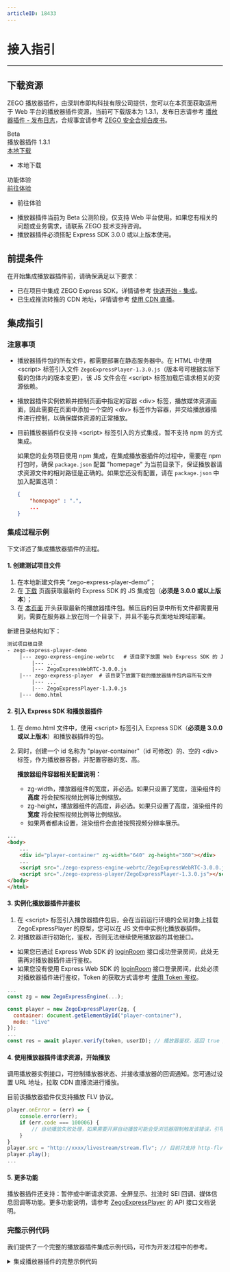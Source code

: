 ```yaml
---
articleID: 18433
---
```

# 接入指引

- - -

## 下载资源

ZEGO 播放器插件，由深圳市即构科技有限公司提供，您可以在本页面获取适用于 Web 平台的播放器插件资源，当前可下载版本为 1.3.1，发布日志请参考 [播放器插件 - 发布日志](!webplayer_changeLog)，合规事宜请参考 [ZEGO 安全合规白皮书](#16142)。

<div class="download-area">
  <div class="sdk-download-item-wrapper">
    <div class="sdk-fun">Beta</div>
    <div class="download-title">播放器插件 1.3.1</div>
    <div class="download-selector">
      <div class="download-select-wrapper" style="padding-right: 0;">
        <a class="download-target-btn" href="javascript:void(0);">本地下载</a>
        <ul class="download-dropdown-list">
          <li data-href="https://storage.zego.im/webplatform/ZegoExpressPlayer.zip"
            class="dropdown-option">
            本地下载
          </li>
        </ul> 
      </div>  
    </div>    
  </div>   
  <div class="sdk-download-item-wrapper">
    <div class="download-title">功能体验</div>
    <div class="download-selector">
      <div class="download-select-wrapper" style="padding-right: 0;">
        <a class="download-target-btn" href="javascript:void(0);">前往体验</a>
        <ul class="download-dropdown-list">
          <li data-href="https://zegoim.github.io/express-demo-web/src/Examples/AdvancedStreaming/StreamByCDN/index.html"
            class="dropdown-option">
            前往体验
          </li>
        </ul>
      </div>
    </div>
  </div>
</div>

<div class="mk-warning">

- 播放器插件当前为 Beta 公测阶段，仅支持 Web 平台使用。如果您有相关的问题或业务需求，请联系 ZEGO 技术支持咨询。
- 播放器插件必须搭配 Express SDK 3.0.0 或以上版本使用。 
</div>


## 前提条件

在开始集成播放器插件前，请确保满足以下要求：

- 已在项目中集成 ZEGO Express SDK，详情请参考 [快速开始 - 集成](#199)。
- 已生成推流转推的 CDN 地址，详情请参考 [使用 CDN 直播](#1218)。

## 集成指引

### 注意事项

- 播放器插件包的所有文件，都需要部署在静态服务器中。在 HTML 中使用 \<script> 标签引入文件 `ZegoExpressPlayer-1.3.0.js`（版本号可根据实际下载的包体内的版本变更），该 JS 文件会在 \<script> 标签加载后请求相关的资源依赖。

- 播放器插件实例依赖并控制页面中指定的容器 \<div> 标签，播放媒体资源画面，因此需要在页面中添加一个空的 \<div> 标签作为容器，并交给播放器插件进行控制，以确保媒体资源的正常播放。

- 目前播放器插件仅支持 \<script> 标签引入的方式集成，暂不支持 npm 的方式集成。

    如果您的业务项目使用 npm 集成，在集成播放器插件的过程中，需要在 npm 打包时，确保 `package.json` 配置 "homepage" 为当前目录下，保证播放器请求资源文件的相对路径是正确的。如果您还没有配置，请在 `package.json` 中加入配置选项：

    ```json
    {
        "homepage" : ".",
        ...
    }
    ```

### 集成过程示例

下文详述了集成播放器插件的流程。

#### 1. 创建测试项目文件

1. 在本地新建文件夹 “zego-express-player-demo”；
2. 在 [下载](#3209) 页面获取最新的 Express SDK 的 JS 集成包（**必须是 3.0.0 或以上版本**）；
3. 在 [本页面](!webplayer_guide#1) 开头获取最新的播放器插件包。解压后的目录中所有文件都需要用到，需要在服务器上放在同一个目录下，并且不能与页面地址跨域部署。

新建目录结构如下：

```txt
测试项目根目录
- zego-express-player-demo
    |--- zego-express-engine-webrtc   # 该目录下放置 Web Express SDK 的 JS 集成包（SDK 版本 >= 3.0.0）
        |--- ...
        |--- ZegoExpressWebRTC-3.0.0.js
    |--- zego-express-player  # 该目录下放置下载的播放器插件包内容所有文件
        |--- ...
        |--- ZegoExpressPlayer-1.3.0.js
    |--- demo.html
```

#### 2. 引入 Express SDK 和播放器插件

1. 在 demo.html 文件中，使用 \<script> 标签引入 Express SDK（**必须是 3.0.0 或以上版本**）和播放器插件的包。
2. 同时，创建一个 id 名称为 "player-container"（id 可修改）的、空的 \<div> 标签，作为播放器容器，并配置容器的宽、高。

    **播放器组件容器相关配置说明：**

    - zg-width，播放器组件的宽度，非必选。如果只设置了宽度，渲染组件的 **高度** 将会按照视频比例等比例缩放。
    - zg-height，播放器组件的高度，非必选。如果只设置了高度，渲染组件的 **宽度** 将会按照视频比例等比例缩放。
    - 如果两者都未设置，渲染组件会直接按照视频分辨率展示。

```html
...
<body>
    ...
    <div id="player-container" zg-width="640" zg-height="360"></div>
    ...
    <script src="./zego-express-engine-webrtc/ZegoExpressWebRTC-3.0.0.js"></script>
    <script src="./zego-express-player/ZegoExpressPlayer-1.3.0.js"></script>
</body>
</html>
```


#### 3. 实例化播放器插件并鉴权

1. 在 \<script> 标签引入播放器插件包后，会在当前运行环境的全局对象上挂载 ZegoExpressPlayer 的原型，您可以在 JS 文件中实例化播放器插件。
2. 对播放器进行初始化，鉴权，否则无法继续使用播放器的其他接口。

<div class="mk-warning">

- 如果您已通过 Express Web SDK 的 [loginRoom](@loginRoom) 接口成功登录房间，此处无需再对播放器插件进行鉴权。
- 如果您没有使用 Express Web SDK 的 [loginRoom](@loginRoom) 接口登录房间，此处必须对播放器插件进行鉴权，Token 的获取方式请参考 [使用 Token 鉴权](!Integration/User_Access_Control)。
</div>

```js
...
const zg = new ZegoExpressEngine(...);

const player = new ZegoExpressPlayer(zg, {
  container: document.getElementById("player-container"),
  mode: "live"
});
...
const res = await player.verify(token, userID); // 播放器鉴权，返回 true / false，分别代表鉴权成功和鉴权失败。
```


#### 4. 使用播放器插件请求资源，开始播放

调用播放器实例接口，可控制播放器状态、并接收播放器的回调通知。您可通过设置 URL 地址，拉取 CDN 直播流进行播放。

<div class="mk-warning">

目前该播放器插件仅支持播放 FLV 协议。
</div>

```js
player.onError = (err) => {
    console.error(err);
    if (err.code === 100006) {
        // 自动播放失败处理，如果需要开屏自动播放可能会受浏览器限制触发该错误，引导用户点击后调 player.play();
    }
}
player.src = "http://xxxx/livestream/stream.flv"; // 目前只支持 http-flv 格式的资源
player.play();
...
```

#### 5. 更多功能

播放器插件还支持：暂停或中断请求资源、全屏显示、拉流时 SEI 回调、媒体信息回调等功能。更多功能说明，请参考 [ZegoExpressPlayer](@-ZegoExpressPlayer) 的 API 接口文档说明。


### 完整示例代码

我们提供了一个完整的播放器插件集成示例代码，可作为开发过程中的参考。

<details class="zg-primary">
    <summary>集成播放器插件的完整示例代码</summary>

使用静态服务如 'http-server' 等，打开 demo 进行测试，不能从浏览器中直接打开文件 demo.html。

以下是 demo.html 文件的示例代码：

```html
<!DOCTYPE html>
<html lang="cn">
<head>
    <meta charset="UTF-8">
    <meta http-equiv="X-UA-Compatible" content="IE=edge">
    <meta name="viewport" content="width=device-width, initial-scale=1.0">
    <title>Zego Express Player Demo</title>
    <style>
        #modal {
          display: none;
          position: fixed;
          left: 0;
          top: 0;
          width: 100%;
          height: 100%;
          background-color: rgba(0, 0, 0, 0.5);
          z-index: 9999;
        }
    
        #modal-content {
          background-color: #fff;
          width: 300px;
          padding: 20px;
          position: absolute;
          top: 50%;
          left: 50%;
          transform: translate(-50%, -50%);
        }
    
        #modal-buttons {
          text-align: center;
        }
      </style>
</head>
<body>
    <div id="player-container" zg-width="640"></div>

    <button id="load-play-btn">加载资源播放</button>

    <div id="modal">
        <div id="modal-content">
            <p>自动播放失败，您点击确认后视频将继续播放</p>
                <div id="modal-buttons">
                    <button id="confirm-btn">确认</button>
                </div>
        </div>
    </div>

    <script src="./zego-express-engine-webrtc/ZegoExpressWebRTC-3.0.0.js"></script>
    <script src="./zego-express-player/ZegoExpressPlayer-1.3.0.js"></script>
    <script>
        function closeModal() {
            var modal = document.getElementById('modal');
            modal.style.display = 'none';
        }

        function openModal() {
            closeModal();
            var modal = document.getElementById('modal');
            modal.style.display = 'block';
        }

        window.onload = async () => {
            // 本测试DEMO，需要您配置好以下参数才能使用：
            const   appID = 0,
                    server = "",
                    userID = "",
                    token = "";

            const zg = new ZegoExpressEngine(appID, server);

            try {
                const player = new ZegoExpressPlayer(zg, {
                    container: document.getElementById("player-container"),
                    mode: "live"
                });

                const res = await player.verify(token, userID); // 注意：这里鉴权接口是异步的，需要等待异步鉴权完成后才可以继续调用播放器的接口。

                if (!res) {
                    console.error("播放器鉴权失败！");
                }

                document.getElementById("confirm-btn").onclick = ()=>{
                    player.play();
                    closeModal();
                }
                
                player.onError = (err) => {
                    console.error(err);
                    if (err.code === 100006) {
                        // 自动播放失败处理，引导用户点击后调 player.play();
                        openModal();
                    }
                }
                
                player.onWaiting = () => {
                    console.warn("media waiting..");
                }
                
                player.onPlaying = () => {
                    console.warn("media playing..");
                }
                
                player.onEnded = () => {
                    console.warn("meida play ended.");
                }
                
                player.onCanPlay = () => {
                    console.warn("meida play can play.");
                }
                
                player.onPlay = () => {
                    console.warn("meida played.");
                }
                
                player.onPaused = () => {
                    console.warn("meida paused.");
                }
                
                player.onLoaded = () => {
                    console.warn("meida loaded.");
                }
                
                player.onTimeUpdate = () => {
                    // console.warn("currentTime: ", player.currentTime);
                }
                
                player.onMediaInfoUpdate = (mediainfo) => {
                    console.warn("media info update: ", JSON.stringify(mediainfo, null, 2));
                }

                player.onRecvSEI = (data) => {
                  console.warn(data);
                }

                document.addEventListener("click", () => {
                    player.src = "";
                    player.play();
                });
            } catch (err) {
                console.error(err);
            }
            
        }
    </script>
</body>
</html>
```
</details>
